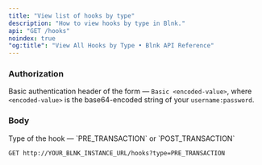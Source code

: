 ```yaml
---
title: "View list of hooks by type"
description: "How to view hooks by type in Blnk."
api: "GET /hooks"
noindex: true
"og:title": "View All Hooks by Type • Blnk API Reference"
---
```



### Authorization
Basic authentication header of the form — `Basic <encoded-value>`, where `<encoded-value>` is the base64-encoded string of your `username:password`.

### Body
<ParamField query="type" type="string" required>
  Type of the hook — `PRE_TRANSACTION` or `POST_TRANSACTION`

  ```
  GET http://YOUR_BLNK_INSTANCE_URL/hooks?type=PRE_TRANSACTION
  ```
</ParamField>

<NeedHelp />